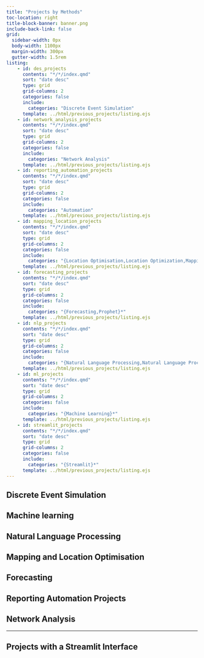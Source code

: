 ```yaml
---
title: "Projects by Methods"
toc-location: right
title-block-banner: banner.png
include-back-link: false
grid:
  sidebar-width: 0px
  body-width: 1100px
  margin-width: 300px
  gutter-width: 1.5rem
listing:
    - id: des_projects
      contents: "*/*/index.qmd"
      sort: "date desc"
      type: grid
      grid-columns: 2
      categories: false
      include:
        categories: "Discrete Event Simulation"
      template: ../html/previous_projects/listing.ejs
    - id: network_analysis_projects
      contents: "*/*/index.qmd"
      sort: "date desc"
      type: grid
      grid-columns: 2
      categories: false
      include:
        categories: "Network Analysis"
      template: ../html/previous_projects/listing.ejs
    - id: reporting_automation_projects
      contents: "*/*/index.qmd"
      sort: "date desc"
      type: grid
      grid-columns: 2
      categories: false
      include:
        categories: "Automation"
      template: ../html/previous_projects/listing.ejs
    - id: mapping_location_projects
      contents: "*/*/index.qmd"
      sort: "date desc"
      type: grid
      grid-columns: 2
      categories: false
      include:
        categories: "{Location Optimisation,Location Optimization,Mapping,Travel Times,QGIS,Geostatistics}*"
      template: ../html/previous_projects/listing.ejs
    - id: forecasting_projects
      contents: "*/*/index.qmd"
      sort: "date desc"
      type: grid
      grid-columns: 2
      categories: false
      include:
        categories: "{Forecasting,Prophet}*"
      template: ../html/previous_projects/listing.ejs
    - id: nlp_projects
      contents: "*/*/index.qmd"
      sort: "date desc"
      type: grid
      grid-columns: 2
      categories: false
      include:
        categories: "{Natural Language Processing,Natural Language Processing (NLP),Named Entity Recognition}*"
      template: ../html/previous_projects/listing.ejs
    - id: ml_projects
      contents: "*/*/index.qmd"
      sort: "date desc"
      type: grid
      grid-columns: 2
      categories: false
      include:
        categories: "{Machine Learning}*"
      template: ../html/previous_projects/listing.ejs
    - id: streamlit_projects
      contents: "*/*/index.qmd"
      sort: "date desc"
      type: grid
      grid-columns: 2
      categories: false
      include:
        categories: "{Streamlit}*"
      template: ../html/previous_projects/listing.ejs
---
```


## Discrete Event Simulation

:::{#des_projects}
:::

## Machine learning

:::{#ml_projects}
:::


## Natural Language Processing

:::{#nlp_projects}
:::

## Mapping and Location Optimisation

:::{#mapping_location_projects}
:::

## Forecasting

:::{#forecasting_projects}
:::


## Reporting Automation Projects

:::{#reporting_automation_projects}
:::

## Network Analysis

:::{#network_analysis_projects}
:::


---

## Projects with a Streamlit Interface

:::{#streamlit_projects}
:::
